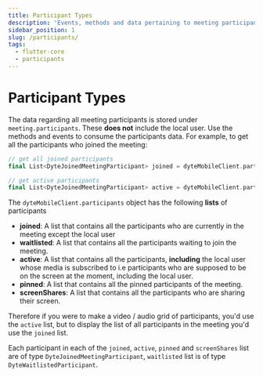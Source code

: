 ```yaml
---
title: Participant Types
description: 'Events, methods and data pertaining to meeting participants.'
sidebar_position: 1
slug: /participants/
tags:
  - flutter-core
  - participants
---
```


# Participant Types

The data regarding all meeting participants is stored under `meeting.participants`. These **does not** include the local user. Use the methods and events to consume the participants data. For example, to get all the participants who joined the meeting:

```kotlin
// get all joined participants
final List<DyteJoinedMeetingParticipant> joined = dyteMobileClient.participants.active;

// get active participants
final List<DyteJoinedMeetingParticipant> active = dyteMobileClient.participants.active;
```

The `dyteMobileClient.participants` object has the following **lists** of participants

- **joined**: A list that contains all the participants who are currently in the meeting
  except the local user
- **waitlisted**: A list that contains all the participants waiting to join the
  meeting.
- **active**: A list that contains all the participants, **including** the local user whose media is subscribed to i.e participants who are supposed to be on the screen at the moment, including the local user.
- **pinned**: A list that contains all the pinned participants of the meeting.
- **screenShares**: A list that contains all the participants who are sharing their screen.

Therefore if you were to make a video / audio grid of participants, you'd use the `active` list, but to display the list of all participants in the meeting you'd use the `joined` list.

Each participant in each of the `joined`, `active`, `pinned` and `screenShares` list are of type `DyteJoinedMeetingParticipant`, `waitlisted` list is of type `DyteWaitlistedParticipant`.

<head>
  <title>Flutter Core Participants</title>
</head>
